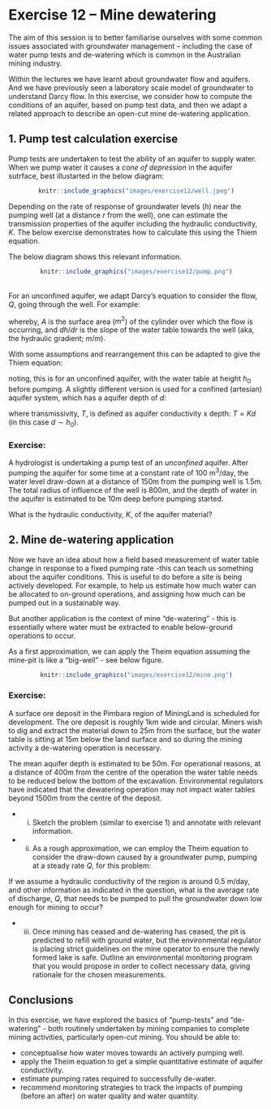 # Exercise 12 -- Mine dewatering {#E12 .unnumbered}

The aim of this session is to better familiarise ourselves with some common issues associated with groundwater management – including the case of water pump tests and de-watering which is common in the Australian mining industry.

Within the lectures we have learnt about groundwater flow and aquifers. And we have previously seen a laboratory scale model of groundwater to understand Darcy flow. In this exercise, we consider how to compute the conditions of an aquifer, based on pump test data, and then we adapt a related approach to describe an open-cut mine de-watering application.

## 1.	Pump test calculation exercise {-}

Pump tests are undertaken to test the ability of an aquifer to supply water. When we pump water it causes a *cone of depression* in the aquifer sutrface, best illustarted in the below diagram:

<center>
```r
knitr::include_graphics("images/exercise12/well.jpeg")
```
</center>

Depending on the rate of response of groundwater levels ($h$) near the pumping well (at a distance $r$ from the well), one can estimate the transmission properties of the aquifer including the hydraulic conductivity, $K$. The below exercise demonstrates how to calculate this using the Thiem equation. 

The below diagram shows this relevant information.

<center>
```r
knitr::include_graphics("images/exercise12/pump.png")
```
</center>

<br>
For an unconfined aquifer, we adapt Darcy's equation to consider the flow, $Q$, going through the well. For example:

\begin{equation}
Q = -KA \frac{dh}{dr} \\
Q = -K (2 \pi r h)  \frac{dh}{dr}
(\#eq:E12eq1)
\end{equation}

whereby, $A$ is the surface area ($m^2$) of the cylinder over which the flow is occurring, and $dh/dr$ is the slope of the water table towards the well (aka, the hydraulic gradient; $m/m$).

With some assumptions and rearrangement this can be adapted to give the Thiem equation:

\begin{equation}
h_0^2 - h^2 = \frac{Q}{\pi K} \: ln \left[\frac{r}{R}\right]
(\#eq:E12eq2)
\end{equation}

noting, this is for an unconfined aquifer, with the water table at height $h_0$ before pumping. A slightly different version is used for a confined (artesian) aquifer system, which has a aquifer depth of $d$:

\begin{equation}
h-h_0 = \frac{Q}{2 \pi T} \: ln \left[\frac{R}{r}\right]
(\#eq:E12eq3)
\end{equation}

where transmissivity, $T$, is defined as aquifer conductivity x depth: $T = Kd$ (in this case $d \sim  h_0$).


### Exercise: {-}

A hydrologist is undertaking a pump test of an *unconfined* aquifer. After pumping the aquifer for some time at a constant rate of 100 m^3^/day, the water level draw-down at a distance of 150m from the pumping well is 1.5m. The total radius of influence of the well is 800m, and the depth of water in the aquifer is estimated to be 10m deep before pumping started. 

What is the hydraulic conductivity, $K$, of the aquifer material? 



## 2. Mine de-watering application {-}

Now we have an idea about how a field based measurement of water table change in response to a fixed pumping rate -this can teach us something about the aquifer conditions. This is useful to do before a site is being actively developed. For example, to help us estimate how much water can be allocated to on-ground operations, and assigning how much can be pumped out in a sustainable way.

But another application is the context of mine "de-watering" - this is essentially where water must be extracted to enable below-ground operations to occur.  

As a first approximation, we can apply the Theim equation assuming the mine-pit is like a "big-well" - see below figure.

<center>
```r
knitr::include_graphics("images/exercise12/mine.png")
```
</center>


### Exercise: {-}

A surface ore deposit in the Pimbara region of MiningLand is scheduled for development. The ore deposit is roughly 1km wide and circular. Miners wish to dig and extract the material down to 25m from the surface, but the water table is sitting at 15m below the land surface and so during the mining activity a de-watering operation is necessary.  

The mean aquifer depth is estimated to be 50m. For operational reasons, at a distance of 400m from the centre of the operation the water table needs to be reduced below the bottom of the excavation. Environmental regulators have indicated that the dewatering operation may not impact water tables beyond 1500m from the centre of the deposit. 

- i.	Sketch the problem (similar to exercise 1) and annotate with relevant information. 

- ii.	As a rough approximation, we can employ the Theim equation to consider the draw-down caused by a groundwater pump, pumping at a steady rate $Q$, for this problem:

If we assume a hydraulic conductivity of the region is around 0.5 m/day, and other information as indicated in the question, what is the average rate of discharge, $Q$,  that needs to be pumped to pull the groundwater down low enough for mining to occur? 

- iii.	Once mining has ceased and de-watering has ceased, the pit is predicted to refill with ground water, but the environmental regulator is placing strict guidelines on the mine operator to ensure the newly formed lake is safe. Outline an environmental monitoring program that you would propose in order to collect necessary data, giving rationale for the chosen measurements.


## Conclusions {-}

In this exercise, we have explored the basics of "pump-tests" and "de-watering" - both routinely undertaken by mining companies to complete mining activities, particularly open-cut mining. You should be able to:

-   conceptualise how water moves towards an actively pumping well.
-   apply the Theim equation to get a simple quantitative estimate of aquifer conductivity.
-   estimate pumping rates required to successfully de-water.
-   recommend monitoring strategies to track the impacts of pumping (before an after) on water quality and water quantiity.


